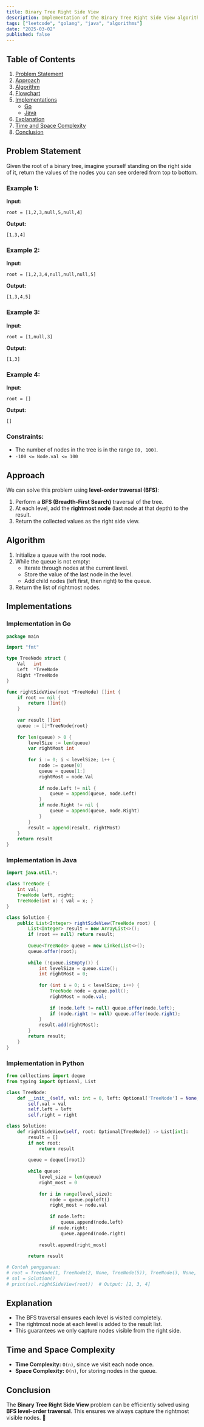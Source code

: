 ```yaml
---
title: Binary Tree Right Side View
description: Implementation of the Binary Tree Right Side View algorithm with Go and Java.
tags: ["leetcode", "golang", "java", "algorithms"]
date: "2025-03-02"
published: false
---
```


## Table of Contents

1. [Problem Statement](#problem-statement)
2. [Approach](#approach)
3. [Algorithm](#algorithm)
4. [Flowchart](#flowchart)
5. [Implementations](#implementations)
   - [Go](#implementation-in-go)
   - [Java](#implementation-in-java)
6. [Explanation](#explanation)
7. [Time and Space Complexity](#time-and-space-complexity)
8. [Conclusion](#conclusion)

## Problem Statement

Given the root of a binary tree, imagine yourself standing on the right side of it, return the values of the nodes you can see ordered from top to bottom.

### Example 1:

**Input:**
```
root = [1,2,3,null,5,null,4]
```
**Output:**
```
[1,3,4]
```

### Example 2:

**Input:**
```
root = [1,2,3,4,null,null,null,5]
```
**Output:**
```
[1,3,4,5]
```

### Example 3:

**Input:**
```
root = [1,null,3]
```
**Output:**
```
[1,3]
```

### Example 4:

**Input:**
```
root = []
```
**Output:**
```
[]
```

### Constraints:

- The number of nodes in the tree is in the range `[0, 100]`.
- `-100 <= Node.val <= 100`

## Approach

We can solve this problem using **level-order traversal (BFS)**:

1. Perform a **BFS (Breadth-First Search)** traversal of the tree.
2. At each level, add the **rightmost node** (last node at that depth) to the result.
3. Return the collected values as the right side view.

## Algorithm

1. Initialize a queue with the root node.
2. While the queue is not empty:
   - Iterate through nodes at the current level.
   - Store the value of the last node in the level.
   - Add child nodes (left first, then right) to the queue.
3. Return the list of rightmost nodes.

## Implementations

### Implementation in Go

```go
package main

import "fmt"

type TreeNode struct {
    Val   int
    Left  *TreeNode
    Right *TreeNode
}

func rightSideView(root *TreeNode) []int {
    if root == nil {
        return []int{}
    }
    
    var result []int
    queue := []*TreeNode{root}
    
    for len(queue) > 0 {
        levelSize := len(queue)
        var rightMost int
        
        for i := 0; i < levelSize; i++ {
            node := queue[0]
            queue = queue[1:]
            rightMost = node.Val
            
            if node.Left != nil {
                queue = append(queue, node.Left)
            }
            if node.Right != nil {
                queue = append(queue, node.Right)
            }
        }
        result = append(result, rightMost)
    }
    return result
}
```

### Implementation in Java

```java
import java.util.*;

class TreeNode {
    int val;
    TreeNode left, right;
    TreeNode(int x) { val = x; }
}

class Solution {
    public List<Integer> rightSideView(TreeNode root) {
        List<Integer> result = new ArrayList<>();
        if (root == null) return result;
        
        Queue<TreeNode> queue = new LinkedList<>();
        queue.offer(root);
        
        while (!queue.isEmpty()) {
            int levelSize = queue.size();
            int rightMost = 0;
            
            for (int i = 0; i < levelSize; i++) {
                TreeNode node = queue.poll();
                rightMost = node.val;
                
                if (node.left != null) queue.offer(node.left);
                if (node.right != null) queue.offer(node.right);
            }
            result.add(rightMost);
        }
        return result;
    }
}
```

### Implementation in Python
```python
from collections import deque
from typing import Optional, List

class TreeNode:
    def __init__(self, val: int = 0, left: Optional['TreeNode'] = None, right: Optional['TreeNode'] = None):
        self.val = val
        self.left = left
        self.right = right

class Solution:
    def rightSideView(self, root: Optional[TreeNode]) -> List[int]:
        result = []
        if not root:
            return result
        
        queue = deque([root])
        
        while queue:
            level_size = len(queue)
            right_most = 0
            
            for i in range(level_size):
                node = queue.popleft()
                right_most = node.val
                
                if node.left:
                    queue.append(node.left)
                if node.right:
                    queue.append(node.right)
            
            result.append(right_most)
        
        return result

# Contoh penggunaan:
# root = TreeNode(1, TreeNode(2, None, TreeNode(5)), TreeNode(3, None, TreeNode(4)))
# sol = Solution()
# print(sol.rightSideView(root))  # Output: [1, 3, 4]

```

## Explanation

- The BFS traversal ensures each level is visited completely.
- The rightmost node at each level is added to the result list.
- This guarantees we only capture nodes visible from the right side.

## Time and Space Complexity

- **Time Complexity:** `O(n)`, since we visit each node once.
- **Space Complexity:** `O(n)`, for storing nodes in the queue.

## Conclusion

The **Binary Tree Right Side View** problem can be efficiently solved using **BFS level-order traversal**. This ensures we always capture the rightmost visible nodes. 🚀

